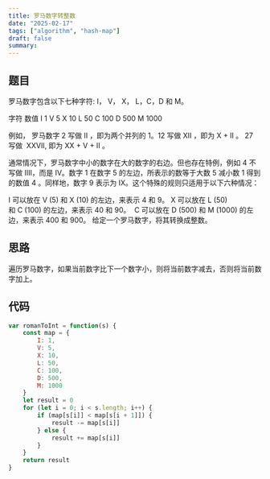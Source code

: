 ```yaml
---
title: 罗马数字转整数
date: "2025-02-17"
tags: ["algorithm", "hash-map"]
draft: false
summary:
---
```


## 题目

罗马数字包含以下七种字符: I， V， X， L，C，D 和 M。

字符          数值
I             1
V             5
X             10
L             50
C             100
D             500
M             1000

例如， 罗马数字 2 写做 II ，即为两个并列的 1。12 写做 XII ，即为 X + II 。 27 写做  XXVII, 即为 XX + V + II 。

通常情况下，罗马数字中小的数字在大的数字的右边。但也存在特例，例如 4 不写做 IIII，而是 IV。数字 1 在数字 5 的左边，所表示的数等于大数 5 减小数 1 得到的数值 4 。同样地，数字 9 表示为 IX。这个特殊的规则只适用于以下六种情况：

I 可以放在 V (5) 和 X (10) 的左边，来表示 4 和 9。
X 可以放在 L (50) 和 C (100) 的左边，来表示 40 和 90。 
C 可以放在 D (500) 和 M (1000) 的左边，来表示 400 和 900。
给定一个罗马数字，将其转换成整数。

## 思路
遍历罗马数字，如果当前数字比下一个数字小，则将当前数字减去，否则将当前数字加上。


## 代码

```js   
var romanToInt = function(s) {
    const map = {
        I: 1,
        V: 5,
        X: 10,
        L: 50,
        C: 100, 
        D: 500, 
        M: 1000
    }
    let result = 0
    for (let i = 0; i < s.length; i++) {
        if (map[s[i]] < map[s[i + 1]]) {
            result -= map[s[i]]
        } else {
            result += map[s[i]]
        }
    }
    return result
}
```


